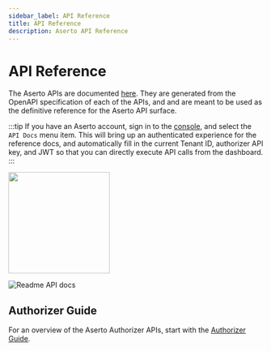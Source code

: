 ```yaml
---
sidebar_label: API Reference
title: API Reference
description: Aserto API Reference
---
```


# API Reference

The Aserto APIs are documented [here](https://aserto.readme.io/reference). They are generated from
the OpenAPI specification of each of the APIs, and and are meant to be used as the definitive reference
for the Aserto API surface.

:::tip
If you have an Aserto account, sign in to the [console](https://console.aserto.com), and
select the `API Docs` menu item. This will bring up an authenticated experience for the
reference docs, and automatically fill in the current Tenant ID, authorizer API key, and JWT
so that you can directly execute API calls from the dashboard.
:::

[<img src="/api-reference.png" width="200px" />](/api-reference.png)

![Readme API docs](/readme-io.png)

## Authorizer Guide

For an overview of the Aserto Authorizer APIs, start with the [Authorizer Guide](authorizer-guide/overview).
